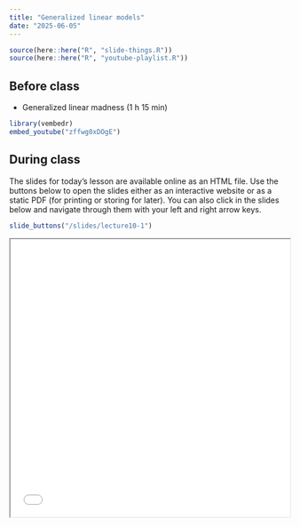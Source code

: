 ```yaml
---
title: "Generalized linear models"
date: "2025-06-05"
---
```


```r
source(here::here("R", "slide-things.R"))
source(here::here("R", "youtube-playlist.R"))
```


## Before class

- <i class="fab fa-youtube"></i> Generalized linear madness (1 h 15 min)

```r
library(vembedr)
embed_youtube("zffwg0xDOgE")
```


## During class

The slides for today's lesson are available online as an HTML file. Use the buttons below to open the slides either as an interactive website or as a static PDF (for printing or storing for later). You can also click in the slides below and navigate through them with your left and right arrow keys.

```r
slide_buttons("/slides/lecture10-1")
```
<iframe src="/slides/lecture10-1.html" width="100%" height="500px"></iframe> 